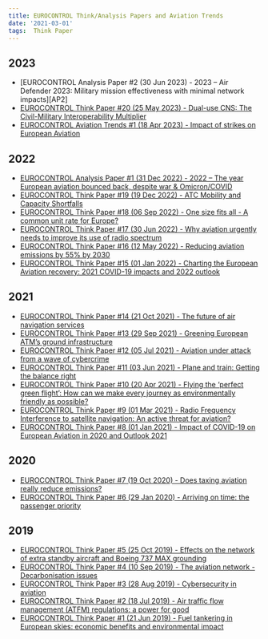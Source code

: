 ```yaml
---
title: EUROCONTROL Think/Analysis Papers and Aviation Trends
date: '2021-03-01'
tags:  Think Paper
---
```


## 2023
* [EUROCONTROL Analysis Paper #2 (30 Jun 2023) - 2023 – Air Defender 2023: Military mission effectiveness with minimal network impacts][AP2]
* [EUROCONTROL Think Paper #20 (25 May 2023) - Dual-use CNS: The Civil-Military Interoperability Multiplier][TP20]
* [EUROCONTROL Aviation Trends #1 (18 Apr 2023) - Impact of strikes on European Aviation][AT1]

## 2022
* [EUROCONTROL Analysis Paper #1 (31 Dec 2022) - 2022 – The year European aviation bounced back, despite war & Omicron/COVID][AP1]
* [EUROCONTROL Think Paper #19 (19 Dec 2022) - ATC Mobility and Capacity Shortfalls][TP19]
* [EUROCONTROL Think Paper #18 (06 Sep 2022) - One size fits all - A common unit rate for Europe?][TP18]
* [EUROCONTROL Think Paper #17 (30 Jun 2022) - Why aviation urgently needs to improve its use of radio spectrum][TP17]
* [EUROCONTROL Think Paper #16 (12 May 2022) - Reducing aviation emissions by 55% by 2030][TP16]
* [EUROCONTROL Think Paper #15 (01 Jan 2022) - Charting the European Aviation recovery: 2021 COVID-19 impacts and 2022 outlook][TP15]

## 2021
* [EUROCONTROL Think Paper #14 (21 Oct 2021) - The future of air navigation services][TP14]
* [EUROCONTROL Think Paper #13 (29 Sep 2021) - Greening European ATM’s ground infrastructure][TP13]
* [EUROCONTROL Think Paper #12 (05 Jul 2021) - Aviation under attack from a wave of cybercrime][TP12]
* [EUROCONTROL Think Paper #11 (03 Jun 2021) - Plane and train: Getting the balance right][TP11]
* [EUROCONTROL Think Paper #10 (20 Apr 2021) - Flying the ‘perfect green flight': How can we make every journey as environmentally friendly as possible?][TP10]
* [EUROCONTROL Think Paper #9 (01 Mar 2021) - Radio Frequency Interference to satellite navigation: An active threat for aviation?][TP9]
* [EUROCONTROL Think Paper #8 (01 Jan 2021) - Impact of COVID-19 on European Aviation in 2020 and Outlook 2021][TP8]

## 2020
* [EUROCONTROL Think Paper #7 (19 Oct 2020) - Does taxing aviation really reduce emissions?][TP7]
* [EUROCONTROL Think Paper #6 (29 Jan 2020) - Arriving on time: the passenger priority][TP6]

## 2019
* [EUROCONTROL Think Paper #5 (25 Oct 2019) - Effects on the network of extra standby aircraft and Boeing 737 MAX grounding][TP5]
* [EUROCONTROL Think Paper #4 (10 Sep 2019) - The aviation network - Decarbonisation issues][TP4]
* [EUROCONTROL Think Paper #3 (28 Aug 2019) - Cybersecurity in aviation][TP3]
* [EUROCONTROL Think Paper #2 (18 Jul 2019) - Air traffic flow management (ATFM) regulations: a power for good][TP2]
* [EUROCONTROL Think Paper #1 (21 Jun 2019) - Fuel tankering in European skies: economic benefits and environmental impact][TP1]



[TP1]: https://www.eurocontrol.int/publication/fuel-tankering-european-skies-economic-benefits-and-environmental-impact "EUROCONTROL Think Paper #1 - Fuel tankering in European skies: economic benefits and environmental impact"
[TP2]: https://www.eurocontrol.int/publication/air-traffic-flow-management-atfm-regulations-power-good "EUROCONTROL Think Paper #2 - Air traffic flow management (ATFM) regulations: a power for good"
[TP3]: https://www.eurocontrol.int/publication/cybersecurity-aviation "EUROCONTROL Think Paper #3 - Cybersecurity in aviation"
[TP4]: https://www.eurocontrol.int/publication/aviation-network-decarbonisation-issues "EUROCONTROL Think Paper #4 - The aviation network - Decarbonisation issues"
[TP5]: https://www.eurocontrol.int/publication/effects-network-extra-standby-aircraft-and-boeing-737-max-grounding "EUROCONTROL Think Paper #5 - Effects on the network of extra standby aircraft and Boeing 737 MAX grounding"
[TP6]: https://www.eurocontrol.int/publication/arriving-time-passenger-priority "EUROCONTROL Think Paper #6 - Arriving on time: the passenger priority"
[TP7]: https://www.eurocontrol.int/publication/does-taxing-aviation-reduce-emissions "EUROCONTROL Think Paper #7 - Does taxing aviation really reduce emissions?"
[TP8]: https://www.eurocontrol.int/publication/what-covid19-did-european-aviation-2020-outlook-2021 "EUROCONTROL Think Paper #8 - Impact of COVID-19 on European Aviation in 2020 and Outlook 2021"
[TP9]: https://www.eurocontrol.int/publication/eurocontrol-think-paper-9-radio-frequency-interference-satellite-navigation-active "EUROCONTROL Think Paper #9 - Radio Frequency Interference to satellite navigation: An active threat for aviation?"
[TP10]: https://www.eurocontrol.int/publication/eurocontrol-think-paper-10-flying-perfect-green-flight "EUROCONTROL Think Paper #10 - Flying the ‘perfect green flight': How can we make every journey as environmentally friendly as possible?"
[TP11]: https://www.eurocontrol.int/publication/eurocontrol-think-paper-11-plane-and-train-getting-balance-right "EUROCONTROL Think Paper #11 - Plane and train: Getting the balance right"
[TP12]: https://www.eurocontrol.int/publication/eurocontrol-think-paper-12-aviation-under-attack-wave-cybercrime "EUROCONTROL Think Paper #12 - Aviation under attack from a wave of cybercrime"
[TP13]: https://www.eurocontrol.int/publication/eurocontrol-think-paper-13-greening-european-atms-ground-infrastructure "EUROCONTROL Think Paper #13 - Greening European ATM’s ground infrastructure"
[TP14]: https://www.eurocontrol.int/publication/eurocontrol-think-paper-14-future-air-navigation-services "EUROCONTROL Think Paper #14 - The future of air navigation services"
[TP15]: https://www.eurocontrol.int/publication/eurocontrol-think-paper-15-2021-covid-19-impact-and-2022-outlook "EUROCONTROL Think Paper #15 - Charting the European Aviation recovery: 2021 COVID-19 impacts and 2022 outlook"
[TP16]: https://www.eurocontrol.int/publication/eurocontrol-think-paper-16-reducing-aviation-emissions-55-by-2030 "EUROCONTROL Think Paper #16 - Reducing aviation emissions by 55% by 2030"
[TP17]: https://www.eurocontrol.int/publication/eurocontrol-think-paper-17-why-aviation-urgently-needs-improve-its-use-radio-spectrum "EUROCONTROL Think Paper #17 - Why aviation urgently needs to improve its use of radio spectrum"
[TP18]: https://www.eurocontrol.int/publication/eurocontrol-think-paper-18-one-size-fits-all-common-unit-rate-europe "EUROCONTROL Think Paper #18 - One size fits all - A common unit rate for Europe?"
[TP19]: https://www.eurocontrol.int/publication/eurocontrol-think-paper-19-atc-mobility-and-capacity-shortfalls "EUROCONTROL Think Paper #19 - ATC Mobility and Capacity Shortfalls"
[AP1]: https://www.eurocontrol.int/publication/eurocontrol-analysis-paper-2022-year-european-aviation-bounced-back "EUROCONTROL Analysis Paper #1 - 2022 – The year European aviation bounced back, despite war & Omicron/COVID"
[AT1]: https://www.eurocontrol.int/publication/impact-strikes-european-aviation "EUROCONTROL Aviation Trends #1 - Impact of strikes on European Aviation"
[TP20]: https://www.eurocontrol.int/publication/eurocontrol-think-paper-20-dual-use-cns-civil-military-interoperability-multiplier "EUROCONTROL Think Paper #20 - Dual-use CNS: The Civil-Military Interoperability Multiplier"
[AT2]: https://www.eurocontrol.int/publication/air-defender-2023-military-mission-effectiveness-minimal-network-impacts "EUROCONTROL Aviation Trends #2 - Air Defender 2023: Military mission effectiveness with minimal network impacts"